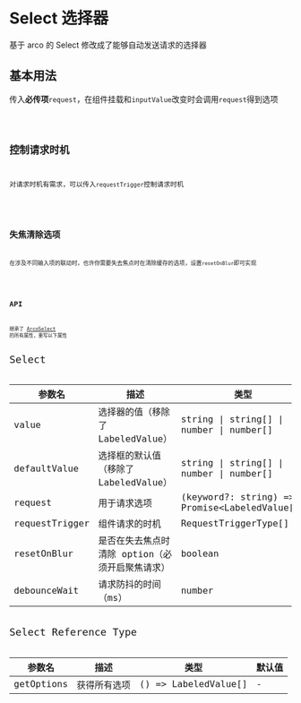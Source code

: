 # Select 选择器

基于 arco 的 Select 修改成了能够自动发送请求的选择器

## 基本用法

传入**必传项**`request`，在组件挂载和`inputValue`改变时会调用`request`得到选项

<code src='~/select/basic.tsx' />

## 控制请求时机

对请求时机有需求，可以传入`requestTrigger`控制请求时机

<code src='~/select/request-trigger.tsx' />

## 失焦清除选项

在涉及不同输入项的联动时，也许你需要失去焦点时在清除缓存的选项，设置`resetOnBlur`即可实现

<code src='~/select/reset-blur.tsx' />

## API

继承了 [ArcoSelect](https://arco.design/react/components/select#api) 的所有属性，重写以下属性

<font size='4'>Select</font>

| 参数名         | 描述                                            | 类型                                            | 默认值            |
| -------------- | ----------------------------------------------- | ----------------------------------------------- | ----------------- |
| value          | 选择器的值（移除了 LabeledValue）               | string \| string[] \| number \| number[]        | -                 |
| defaultValue   | 选择框的默认值（移除了 LabeledValue）           | string \| string[] \| number \| number[]        | -                 |
| request        | 用于请求选项                                    | (keyword?: string) => Promise\<LabeledValue[]\> | -                 |
| requestTrigger | 组件请求的时机                                  | RequestTriggerType[]                            | ['mount','input'] |
| resetOnBlur    | 是否在失去焦点时清除 option（必须开启聚焦请求） | boolean                                         | -                 |
| debounceWait   | 请求防抖的时间（ms）                            | number                                          | 800               |

<font size='4'>Select Reference Type</font>

| 参数名     | 描述         | 类型                 | 默认值 |
| ---------- | ------------ | -------------------- | ------ |
| getOptions | 获得所有选项 | () => LabeledValue[] | -      |
